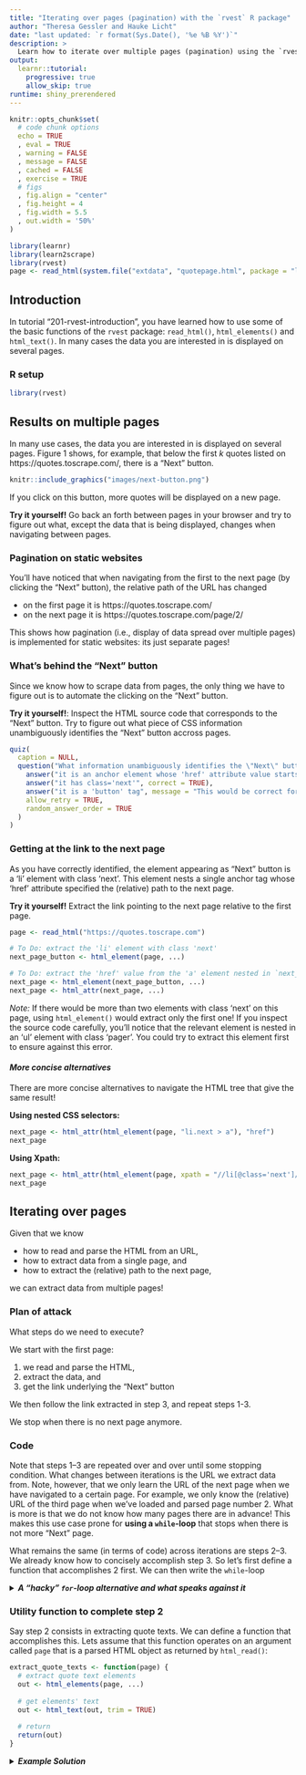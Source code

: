 ```yaml
---
title: "Iterating over pages (pagination) with the `rvest` R package"
author: "Theresa Gessler and Hauke Licht"
date: "last updated: `r format(Sys.Date(), '%e %B %Y')`"
description: >
  Learn how to iterate over multiple pages (pagination) using the `rvest` package.
output: 
  learnr::tutorial:
    progressive: true
    allow_skip: true
runtime: shiny_prerendered
---
```


```r
knitr::opts_chunk$set(
  # code chunk options
  echo = TRUE
  , eval = TRUE 
  , warning = FALSE
  , message = FALSE
  , cached = FALSE 
  , exercise = TRUE
  # figs
  , fig.align = "center"
  , fig.height = 4
  , fig.width = 5.5
  , out.width = '50%'
)
```


```r
library(learnr)
library(learn2scrape)
library(rvest)
page <- read_html(system.file("extdata", "quotepage.html", package = "learn2scrape"))
```



## Introduction

In tutorial "201-rvest-introduction", you have learned how to use some of the basic functions of the `rvest` package: `read_html()`, `html_elements()` and `html_text()`.
In many cases the data you are interested in is displayed on several pages.

### R setup

```r
library(rvest)
```


## Results on multiple pages 

In many use cases, the data you are interested in is displayed on several pages.
Figure 1 shows, for example, that below the first *k* quotes listed on https://quotes.toscrape.com/, there is a "Next" button.

```r
knitr::include_graphics("images/next-button.png")
```


If you click on this button, more quotes will be displayed on a new page.

**Try it yourself!** Go back an forth between pages in your browser and try to figure out what, except the data that is being displayed, changes when navigating between pages.

### Pagination on static websites

You'll have noticed that when navigating from the first to the next page (by clicking the  "Next" button), the relative path of the URL has changed

- on the first page it is https://quotes.toscrape.com/
- on the next page it is https://quotes.toscrape.com/page/2/

This shows how pagination (i.e., display of data spread over multiple pages) is implemented for static websites: its just separate pages!

### What's behind the "Next" button

Since we know how to scrape data from pages, the only thing we have to figure out is to automate the clicking on the "Next" button.

**Try it yourself!**:
Inspect the HTML source code that corresponds to the "Next" button.
Try to figure out what piece of CSS information unambiguously identifies the "Next" button accross pages.

```r
quiz(
  caption = NULL,
  question("What information unambiguously identifies the \"Next\" button accross pages?",
    answer("it is an anchor element whose 'href' attribute value starts with '/page'", message="Almost correct! But from page 2 on, this is also true for the \"Previous\" button."),
    answer("it has class='next'", correct = TRUE),
    answer("it is a 'button' tag", message = "This would be correct for most dynamic websites, but not this static one"),
    allow_retry = TRUE,
    random_answer_order = TRUE
  )
)
```

### Getting at the link to the next page

As you have correctly identified, the element appearing as "Next" button is a 'li' element with class 'next'. 
This element nests a single anchor tag whose 'href' attribute specified the (relative) path to the next page.

**Try it yourself!** 
Extract the link pointing to the next page relative to the first page.

```r
page <- read_html("https://quotes.toscrape.com")

# To Do: extract the 'li' element with class 'next' 
next_page_button <- html_element(page, ...)

# To Do: extract the 'href' value from the 'a' element nested in `next_page`
next_page <- html_element(next_page_button, ...)
next_page <- html_attr(next_page, ...)
```

*Note:* 
If there would be more than two elements with class 'next' on this page, using `html_element()` would extract only the first one!
If you inspect the source code carefully, you'll notice that the relevant element is nested in an 'ul' element with class 'pager'.
You could try to extract this element first to ensure against this error.

#### *More concise alternatives*

There are more concise alternatives to navigate the HTML tree that give the same result!

**Using nested CSS selectors:**

```r
next_page <- html_attr(html_element(page, "li.next > a"), "href")
next_page
```

**Using Xpath:**

```r
next_page <- html_attr(html_element(page, xpath = "//li[@class='next']/a"), "href")
next_page
```

## Iterating over pages

Given that we know

- how to read and parse the HTML from an URL,
- how to extract data from a single page, and
- how to extract the (relative) path to the next page, 

we can extract data from multiple pages!

### Plan of attack

What steps do we need to execute?

We start with the first page: 

1. we read and parse the HTML, 
2. extract the data, and 
3. get the link underlying the "Next" button

We then follow the link extracted in step 3, and repeat steps 1-3.

We stop when there is no next page anymore.

### Code

Note that steps 1--3 are repeated over and over until some stopping condition.
What changes between iterations is the URL we extract data from.
Note, however, that we only learn the URL of the next page when we have navigated to a certain page.
For example, we only know the (relative) URL of the third page when we've loaded and parsed page number 2.
What is more is that we do not know how many pages there are in advance!
This makes this use case prone for **using a `while`-loop** that stops when there is not more "Next" page.

What remains the same (in terms of code) across iterations are steps 2--3.
We already know how to concisely accomplish step 3.
So let's first define a function that accomplishes 2 first.
We can then write the `while`-loop

<details>
<summary>**_A "hacky" `for`-loop alternative and what speaks against it_**</summary>

A "hacky" alternative is to define a sequence of integers `pages <- 1:n` where `n` is a very large number (e.g. 10000).
We then use a `for`-loop (`for (page in pages) {...}`) and stop when our request to `paste0("https://quotes.toscrape.com/page/", page)` fails.

This solution is hacky for et least two reasons: 

1. There may be other reasons a request fails than that the page does not exist. Of course, we could check the HTTP status code to ensure against this error.
2. More worrying though, we never know if our `n` is large enough. So this solution would hinge on our *assumption* about the total number of pages.

*Note:* 
In some cases there is a "Jump to last page" button in the navigation bar/pagination menu.
If so, you are lucky: you can first extract the page number from the relative link of to the last page.
You can then construct an integer sequence of page numbers you iterate over with a `for`-loop.

</details>

### Utility function to complete step 2

Say step 2 consists in extracting quote texts.
We can define a function that accomplishes this.
Lets assume that this function operates on an argument called `page` that is a parsed HTML object as returned by `html_read()`:

```r
extract_quote_texts <- function(page) {
  # extract quote text elements
  out <- html_elements(page, ...)
  
  # get elements' text
  out <- html_text(out, trim = TRUE)
  
  # return
  return(out)
}
```

<details>
<summary>**_Example Solution_**</summary>
```r
extract_quote_texts <- function(page) {
  # (optional) check that `page` is a parsed XML/HTML object
  if (!inherits(page, "xml_document"))
    stop("`page` needs to be a parsed XML/HTML object")
  
  # extract quote text elements
  out <- html_elements(page, ".quote > .text")
  
  # get elements' text
  out <- html_text(out, trim = TRUE)
  
  # return
  return(out)
}
```
<details>

### The `while`-loop

We are now ready to write the `while`-loop.

<details>
If you are not familiar with `while` loops, you should know the following:

- before every iteration, some code logical condition is checked to determine whether or not to continue
- chunk of code is repeated in every iteration

So the pseudo code is

```
while CONDITION:
  exectute CODE CHUNK
```

In R, 

- `CONDITION` is evaluated behind the while command, e.g., `while (n < 5)`
- `CODE CHUNK` is placed in curly brackets (similar to a `for`-loop) `while (CONDITION) { CODE CHUNK }`

So for example, the below code continouse to increment an integer *while* it is smaller than 4


```r
i <- 1L
while (i < 4) {
  i <- i + 1L
}
print(i) # should be 4
```

Note that you can create an infinite loop by writing `while (TRUE) { ... }` and stop it using the `break` keyword `if` some condition is met.
Hence, the below code is euivalent to that above:

```r
i <- 1L
while (TRUE) {
  if (i >= 4)
    break
  i <- i + 1L
}
print(i) # should be 4
```
</details>
<br/>
**Try it yourself!** 
Complete the code:

1. parse the first page
2. scrape quotes from this page
3. repeat steps steps 1--2 until no more next page link can be extracted.

*Caution:* There are about 11 pages. Because you pause between iterations, exectuing this code will take some time.

```r
# base URL
base_url <- "https://quotes.toscrape.com/"

# create list that will record quotes extracted from each page
quotes <- list()

# scrape quotes from 1 page
page <- read_html(base_url)
quotes[[1]] <- extract_quote_texts(page)
  
# for all other pages
while (TRUE) {
  
  # try extract next page link
  nxt_page <- html_attr(html_element(page, "li.next > a"), "href")
  
  # To Do: break if no next page link can be found
  if (...)
    break
  
  # pause 
  Sys.sleep(2)
  
  # To Do: construct the URL to request (combine the base URL and the rel. link)
  url <- ...
  
  # parse the page
  page <- read_html(url)
  
  # append to quotes list
  quotes[[length(quotes)+1L]] <- extract_quote_texts(page)
  
  
}

# get results as character vector
unlist(quotes)
```

<details> 
<summary>**_Example Solution_** </summary> 
```r
# base URL
base_url <- "https://quotes.toscrape.com/"

quotes <- list()

# scrape quotes from 1 page
page <- read_html(base_url)
quotes[[1]] <- extract_quote_texts(page)
  
# get link to next page 
nxt_page <- html_attr(html_element(page, "li.next > a"), "href")

# for all other pages
while (TRUE) {
  # pause 
  Sys.sleep(2)
  
  # scrape quotes from next page
  page <- read_html(paste0(base_url, nxt_page))
  
  # append to quotes list
  quotes[[length(quotes)+1L]] <- extract_quote_texts(page)
  
  # try extract next page link
  nxt_page <- tryCatch(
    html_attr(html_element(page, "li.next > a"), "href"),
    error = function(err) err
  )
  
  # exit while loop if no next page link can be identified
  if (inherits(nxt_page, "error") || is.na(nxt_page))
    break
}

# get results as character vector
unlist(quotes)
```
</details> 





